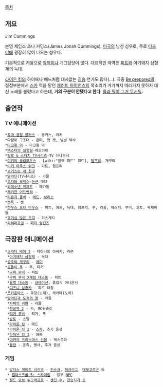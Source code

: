 [[목차]]
== 개요 ==
Jim Cummings

본명 제임스 조나 커밍스(James Jonah Cummings). [[미국]]의 남성 성우로, 주로 [[디즈니]]에 굉장히 많이 나오는 성우다.

기본적으로 저음으로 [[악역]]이나 개그담당이 많다. 대표적인 악역은 [[블랙 피트|피트]]와 아기돼지 삼형제의 늑대.

[[라이온 킹]]의 하이에나 에드처럼 대사없는 [[짐승]] 연기도 많다(...). 극중 [[Be prepared]]의 절정부분에서 [[스카]] 역을 맡던 [[제러미 아이언스]]의 목소리가 거기까지 따라가지 못하자 대신 노래를 불렀다고 하는데, '''거의 구분이 안됐다고 한다'''. [[몰라 뭐야 그거 무서워]].

== 출연작 ==
=== TV 애니메이션 ===
 *[[꼬마 경찰 봉커스]] - 봉커스, 러키
 *다람쥐 구조대 - 몬티, 팻 캣, 님널 박사
 *[[다크윙 덕]] - 다크윙 덕
 *[[덱스터의 실험실]]-레드아이
 *[[릴로 & 스티치 TV시리즈]]-TV 아나운서
 *[[미키의 클럽하우스]] - [wiki:"블랙 피트" 피트], [[험프리]], 개구리
 *[[미키 마우스 워크]] - 피트, 험프리
 *[[보거스는 내 친구]]
 *[[알라딘]](TV시리즈) - 라줄
 *[[오지와 드릭스]]-[[둔근]] 대장
 *[[외계소년 위제트]] - 메가통
 *[[재키찬 어드벤쳐]] -
 *[[티몬과 품바]] - [[에드]], [[보리스]]
 *[[캣독]] - 캣
 *[[하우스 오브 마우스]] - 피트, 에드, 늑대, 험프리, 푸, 라줄, 제스퍼, 부머, 오토, 족제비들
 *[[호기심 많은 조지]] - 피스게티
 *[[파워퍼프걸]] - [[퍼지 럼킨즈]]
== 극장판 애니메이션 ==
 *[[브라더 베어 2]] - 티아나의 아버지, 라쿤
  *[[아기돼지 삼형제]] - 늑대 
 *[[공주와 개구리]] - [[레이]]
 *[[곰돌이 푸]] - 푸, 티거
  *[[구피 무비]] - 피트
  *[[구피 무비 X게임 대소동]] - 피트
  *[[꿀벌 대소동]] - [[내레이션]], 졸업식 아나운서
  *[[디즈니 삼총사]] - 피트 대장
 *[[포카혼타스]] - 추장(노래), 캐커타(노래)
 *[[알라딘과 도적의 왕]] - 라줄 
  *[[자파의 귀환]] - 라줄
  *[[정글북 2]] - 카, MC원숭이
  *[[티거 무비]] - 티거, 푸
  *[[발토]] - 스틸
  *[[라이온 킹]] - 에드
  *[[라이온 킹 2]] - [[스카]], 추가 음성
  *[[라이온 킹 3]] - 에드
  *[[미키의 크리스마스 선물]] - 엑스트라
  *[[뮬란]] - 훈족, 병사, 추가 음성
=== 게임 === 
 * [[발더스 게이트 시리즈]] - [[민스크]], [[퍼크라그]], [[데모고르곤]] 등
  * [[엘더스크롤 5: 스카이림]] - 일부 [[NPC]]
 * [[월드 오브 워크래프트]] - [[유랑도|셴진 수]], [[전승지기 초]]
